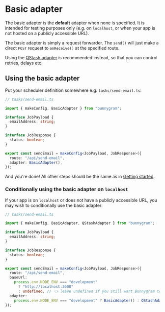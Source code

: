 # Basic adapter

The basic adapter is the **default** adapter when none is specified. It is intended for testing purposes only (e.g. on `localhost`, or when your app is not hosted on a publicly accessible URL).

The basic adapter is simply a request forwarder. The `send()` will just make a direct `POST` request to `onReceive()` at the specified route.

Using the [QStash adapter](/adapters/qstash) is recommended instead, so that you can control retries, delays etc.

## Using the basic adapter

Put your scheduler definition somewhere e.g. `tasks/send-email.ts`:

```ts
// tasks/send-email.ts

import { makeConfig, BasicAdapter } from "bunnygram";

interface JobPayload {
  emailAddress: string;
}

interface JobResponse {
  status: boolean;
}

export const sendEmail = makeConfig<JobPayload, JobResponse>({
  route: "/api/send-email",
  adapter: BasicAdapter(),
});
```

And you're done! All other steps should be the same as in [Getting started](/).

### Conditionally using the basic adapter on `localhost`

If your app is on `localhost` or does not have a publicly accessible URL, you may wish to conditionally use the basic adapter:

```ts
// tasks/send-email.ts

import { makeConfig, BasicAdapter, QStashAdapter } from "bunnygram";

interface JobPayload {
  emailAddress: string;
}

interface JobResponse {
  status: boolean;
}

export const sendEmail = makeConfig<JobPayload, JobResponse>({
  route: "/api/send-email",
  baseUrl:
    process.env.NODE_ENV === "development"
      ? "http://localhost:3000"
      : undefined, // 👈 leave undefined if you still want Bunnygram to guess your `baseUrl` in production
  adapter:
    process.env.NODE_ENV === "development" ? BasicAdapter() : QStashAdapter(),
});
```
